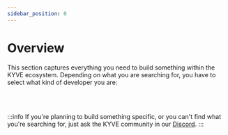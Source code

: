 ```yaml
---
sidebar_position: 0
---
```



# Overview

This section captures everything you need to build something within the KYVE ecosystem. Depending on what you 
are searching for, you have to select what kind of developer you are:

<BuildOverview />

<br></br>

:::info
If you're planning to build something specific, or you can't find what you're searching for, just ask the KYVE
community in our [Discord](https://discord.com/invite/PATvZvEmxF).
:::